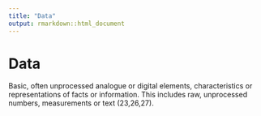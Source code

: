 ```yaml
---
title: "Data"
output: rmarkdown::html_document
---
```


# Data

Basic, often unprocessed analogue or digital  elements, characteristics or  representations of facts or  information.  This includes  raw, unprocessed  numbers,  measurements or text (23,26,27).
